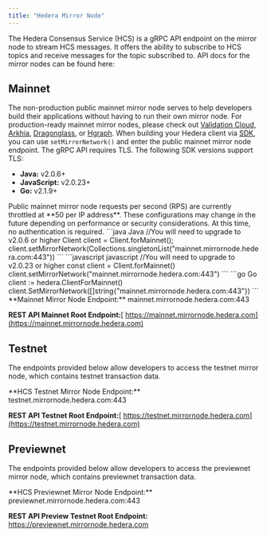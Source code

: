 ---
title: "Hedera Mirror Node"
---


The Hedera Consensus Service (HCS) is a gRPC API endpoint on the mirror node to stream HCS messages. It offers the ability to subscribe to HCS topics and receive messages for the topic subscribed to. API docs for the mirror nodes can be found here:

<Card
  title="Mirror Node REST API"
  href="/hedera/sdks-and-apis/rest-api"
/>

<Card
  title="Hedera Consensus Service gRPC API"
  href="/hedera/sdks-and-apis/hedera-consensus-service-api"
/>

## Mainnet

The non-production public mainnet mirror node serves to help developers build their applications without having to run their own mirror node. For production-ready mainnet mirror nodes, please check out [Validation Cloud](https://www.validationcloud.io/), [Arkhia](https://www.arkhia.io/), [Dragonglass](https://dragonglass.me/), or [Hgraph](https://hgraph.com). When building your Hedera client via [SDK](/hedera/sdks-and-apis/sdks), you can use `setMirrorNetwork()` and enter the public mainnet mirror node endpoint. The gRPC API requires TLS. The following SDK versions support TLS:

* **Java:** v2.0.6+
* **JavaScript:** v2.0.23+
* **Go:** v2.1.9+

<Warning>
Public mainnet mirror node requests per second (RPS) are currently throttled at **50 per IP address**. These configurations may change in the future depending on performance or security considerations. At this time, no authentication is required.
</Warning>

<CodeGroup>
```java Java
//You will need to upgrade to v2.0.6 or higher
Client client = Client.forMainnet();
client.setMirrorNetwork(Collections.singletonList("mainnet.mirrornode.hedera.com:443"))
```
```javascript javascript
//You will need to upgrade to v2.0.23 or higher
const client = Client.forMainnet()
client.setMirrorNetwork("mainnet.mirrornode.hedera.com:443")
```
```go Go
client := hedera.ClientForMainnet()
client.SetMirrorNetwork([]string{"mainnet.mirrornode.hedera.com:443"})
```
</CodeGroup>


<Info>
**Mainnet Mirror Node Endpoint:** mainnet.mirrornode.hedera.com:443

**REST API Mainnet Root Endpoint:**[ https://mainnet.mirrornode.hedera.com](https://mainnet.mirrornode.hedera.com)
</Info>

## Testnet

The endpoints provided below allow developers to access the testnet mirror node, which contains testnet transaction data.

<Info>
**HCS Testnet Mirror Node Endpoint:** testnet.mirrornode.hedera.com:443

**REST API Testnet Root Endpoint:**[ https://testnet.mirrornode.hedera.com](https://testnet.mirrornode.hedera.com)
</Info>

## Previewnet

The endpoints provided below allow developers to access the previewnet mirror node, which contains previewnet transaction data.

<Info>
**HCS Previewnet Mirror Node Endpoint:** previewnet.mirrornode.hedera.com:443

**REST API Preview Testnet Root Endpoint:** https://previewnet.mirrornode.hedera.com
</Info>
